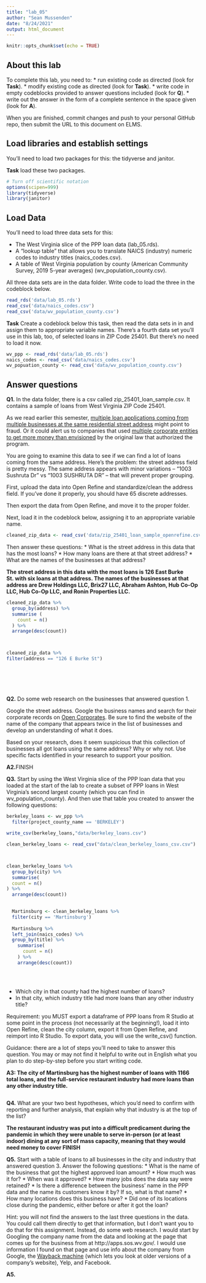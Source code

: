 ```yaml
---
title: "lab_05"
author: "Sean Mussenden"
date: "8/24/2021"
output: html_document
---
```


```r
knitr::opts_chunk$set(echo = TRUE)
```

## About this lab

To complete this lab, you need to:
* run existing code as directed (look for **Task**).
* modify existing code as directed (look for **Task**).
* write code in empty codeblocks provided to answer questions included (look for **Q**).
* write out the answer in the form of a complete sentence in the space given (look for **A**).

When you are finished, commit changes and push to your personal GitHub repo, then submit the URL to this document on ELMS.

## Load libraries and establish settings

You'll need to load two packages for this: the tidyverse and janitor.

**Task** load these two packages.

```r
# Turn off scientific notation
options(scipen=999)
library(tidyverse)
library(janitor)

```

## Load Data

You'll need to load three data sets for this:

* The West Virginia slice of the PPP loan data (lab_05.rds).
* A "lookup table" that allows you to translate NAICS (industry) numeric codes to industry titles (naics_codes.csv).
* A table of West Virginia population by county (American Community Survey, 2019 5-year averages) (wv_population_county.csv).

All three data sets are in the data folder.  Write code to load the three in the codeblock below.

``` r
read_rds('data/lab_05.rds')
read_csv('data/naics_codes.csv')
read_csv('data/wv_population_county.csv')


```

**Task** Create a codeblock below this task, then read the data sets in in and assign them to appropriate variable names. There's a fourth data set you'll use in this lab, too, of selected loans in ZIP Code 25401. But there's no need to load it now.

``` r
wv_ppp <- read_rds('data/lab_05.rds')
naics_codes <- read_csv('data/naics_codes.csv')
wv_popuation_county <- read_csv('data/wv_population_county.csv')

```

## Answer questions

**Q1.** In the data folder, there is a csv called zip_25401_loan_sample.csv.  It contains a sample of loans from West Virginia ZIP Code 25401. 

As we read earlier this semester, [multiple loan applications coming from multiple businesses at the same residential street address](https://www.nytimes.com/2021/08/17/business/ppp-fraud-covid.html) might point to fraud. Or it could alert us to companies that used [multiple corporate entities to get more money than envisioned](https://www.propublica.org/article/different-names-same-address-how-big-businesses-got-government-loans-meant-for-small-businesses) by the original law that authorized the program.   

You are going to examine this data to see if we can find a lot of loans coming from the same address.  Here's the problem: the street address field is pretty messy.  The same address appears with minor variations --  "1003 Sushruta Dr" vs "1003 SUSHRUTA DR" -- that will prevent proper grouping. 

First, upload the data into Open Refine and standardize/clean the address field. If you've done it properly, you should have 65 discrete addresses. 

Then export the data from Open Refine, and move it to the proper folder. 

Next, load it in the codeblock below, assigning it to an appropriate variable name. 

``` r
cleaned_zip_data <- read_csv('data/zip_25401_loan_sample_openrefine.csv')
```

Then answer these questions:
* What is the street address in this data that has the most loans?
* How many loans are there at that street address?
* What are the names of the businesses at that address?

**The street address in this data with the most loans is 126 East Burke St. with six loans at that address. The names of the businesses at that address are Drew Holdings LLC, Brix27 LLC, Abraham Ashton, Hub Co-Op LLC, Hub Co-Op LLC, and Ronin Properties LLC. **

```r
cleaned_zip_data %>%
  group_by(address) %>%
  summarise (
    count = n()
  ) %>%
  arrange(desc(count))



cleaned_zip_data %>%
filter(address == "126 E Burke St")
  
  
  
  
  
```

**Q2.** Do some web research on the businesses that answered question 1.  

Google the street address.  Google the business names and search for their corporate records on [Open Corporates](https://opencorporates.com/). Be sure to find the website of the name of the company that appears twice in the list of businesses and develop an understanding of what it does. 

Based on your research, does it seem suspicious that this collection of businesses all got loans using the same address? Why or why not. Use specific facts identified in your research to support your position. 

**A2.**FINISH

**Q3.** Start by using the West Virginia slice of the PPP loan data that you loaded at the start of the lab to create a subset of PPP loans in West Virginia's second largest county (which you can find in wv_population_county). And then use that table you created to answer the following questions:

```r
berkeley_loans <- wv_ppp %>%
  filter(project_county_name == 'BERKELEY')

write_csv(berkeley_loans,"data/berkeley_loans.csv")

clean_berkeley_loans <- read_csv("data/clean_berkeley_loans_csv.csv") 



clean_berkeley_loans %>%
  group_by(city) %>%
  summarise(
  count = n()
) %>%
  arrange(desc(count))
  

  Martinsburg <- clean_berkeley_loans %>%
  filter(city == 'Martinsburg')
  
  Martinsburg %>%
  left_join(naics_codes) %>%
  group_by(title) %>%
    summarise(
      count = n()
    ) %>%
    arrange(desc(count))
  

  
```

* Which city in that county had the highest number of loans? 
* In that city, which industry title had more loans than any other industry title? 

Requirement: you MUST export a dataframe of PPP loans from R Studio at some point in the process (not necessarily at the beginning!), load it into Open Refine, clean the city column, export it from Open Refine, and reimport into R Studio. To export data, you will use the write_csv() function.

Guidance: there are a lot of steps you'll need to take to answer this question. You may or may not find it helpful to write out in English what you plan to do step-by-step before you start writing code.   

**A3: The city of Martinsburg has the highest number of loans with 1166 total loans, and the full-service restaurant industry had more loans than any other industry title.**

```r

```

**Q4.** What are your two best hypotheses, which you'd need to confirm with reporting and further analysis, that explain why that industry is at the top of the list?

**The restaurant industry was put into a difficult predicament during the pandemic in which they were unable to serve in-person (or at least indoor) dining at any sort of mass capacity, meaning that they would need money to cover FINISH** 

**Q5.** Start with a table of loans to all businesses in the city and industry that answered question 3. Answer the following questions:
* What is the name of the business that got the highest approved loan amount? 
* How much was it for?
* When was it approved?
* How many jobs does the data say were retained?
* Is there a difference between the business' name in the PPP data and the name its customers know it by? If so, what is that name?
* How many locations does this business have? 
* Did one of its locations close during the pandemic, either before or after it got the loan?

Hint: you will not find the answers to the last three questions in the data.  You could call them directly to get that information, but I don't want you to do that for this assignment.  Instead, do some web research. I would start by Googling the company name from the data and looking at the page that comes up for the business from at http://apps.sos.wv.gov/. I would use information I found on that page and use info about the company from Google, the [Wayback machine](https://archive.org/web/) (which lets you look at older versions of a company's website), Yelp, and Facebook. 

**A5.**

``` r

```
